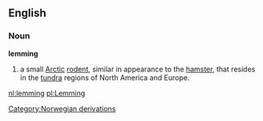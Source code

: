 {{wikipedia}}
==English==
=== Noun ===
'''lemming'''
# a small [[Arctic]] [[rodent]], similar in appearance to the [[hamster]], that resides in the [[tundra]] regions of North America and Europe. 

[[Category:Norwegian derivations]]

[[nl:lemming]]
[[pl:Lemming]]
